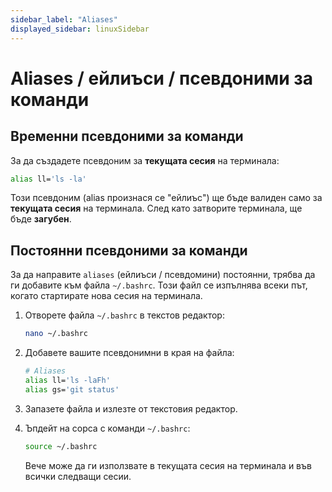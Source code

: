 ```yaml
---
sidebar_label: "Aliases"
displayed_sidebar: linuxSidebar
---
```


# Aliases / ейлиъси / псевдоними за команди

## Временни псевдоними за команди

За да създадете псевдоним за **текущата сесия** на терминала:

```bash
alias ll='ls -la'
```

Този псевдоним (alias произнася се "ейлиъс") ще бъде валиден само за **текущата сесия** на терминала. След като затворите терминала, ще бъде **загубен**.

## Постоянни псевдоними за команди

За да направите `aliases` (ейлиъси / псевдомини) постоянни, трябва да ги добавите към файла `~/.bashrc`. Този файл се изпълнява всеки път, когато стартирате нова сесия на терминала.

1. Отворете файла `~/.bashrc` в текстов редактор:

   ```bash
   nano ~/.bashrc
   ```

2. Добавете вашите псевдонимни в края на файла:

   ```bash
   # Aliases
   alias ll='ls -laFh'
   alias gs='git status'
   ```

3. Запазете файла и излезте от текстовия редактор.

4. Ъпдейт на сорса с команди `~/.bashrc`:

   ```bash
   source ~/.bashrc
   ```

   Вече може да ги използвате в текущата сесия на терминала и във всички следващи сесии.
